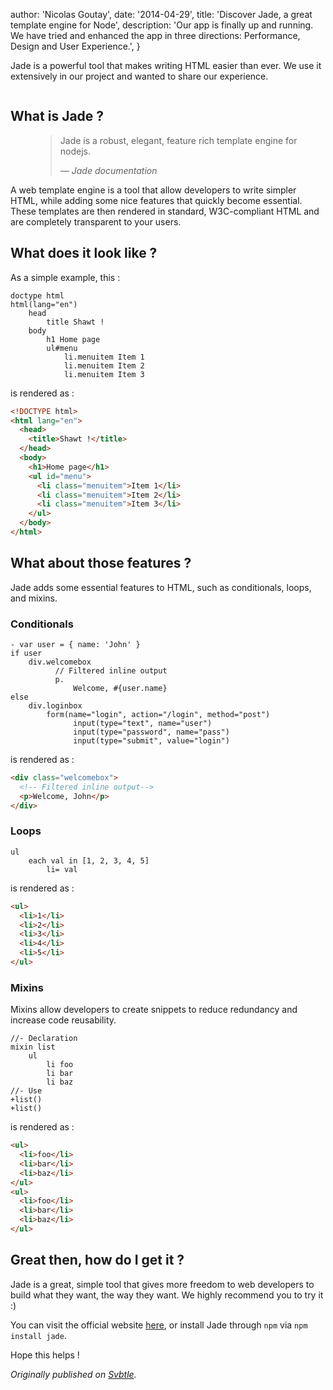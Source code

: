 
  author: 'Nicolas Goutay',
  date: '2014-04-29',
  title: 'Discover Jade, a great template engine for Node',
  description:
    'Our app is finally up and running. We have tried and enhanced the app in three directions: Performance, Design and User Experience.',
}


Jade is a powerful tool that makes writing HTML easier than ever. We use it extensively in our project and wanted to share our experience.

<Image src={jadeImage} alt="" />

## What is Jade ?

<figure>
	<blockquote>
		<p>Jade is a robust, elegant, feature rich template engine for nodejs.</p>
		<footer>
			<cite>— Jade documentation</cite>
		</footer>
	</blockquote>
</figure>

A web template engine is a tool that allow developers to write simpler HTML, while adding some nice features that quickly become essential.
These templates are then rendered in standard, W3C-compliant HTML and are completely transparent to your users.

## What does it look like ?

As a simple example, this :

```pug
doctype html
html(lang="en")
    head
        title Shawt !
    body
        h1 Home page
        ul#menu
            li.menuitem Item 1
            li.menuitem Item 2
            li.menuitem Item 3
```

is rendered as :

```html
<!DOCTYPE html>
<html lang="en">
  <head>
    <title>Shawt !</title>
  </head>
  <body>
    <h1>Home page</h1>
    <ul id="menu">
      <li class="menuitem">Item 1</li>
      <li class="menuitem">Item 2</li>
      <li class="menuitem">Item 3</li>
    </ul>
  </body>
</html>
```

## What about those features ?

Jade adds some essential features to HTML, such as conditionals, loops, and mixins.

### Conditionals

```pug
- var user = { name: 'John' }
if user
    div.welcomebox
          // Filtered inline output
          p.
              Welcome, #{user.name}
else
    div.loginbox
        form(name="login", action="/login", method="post")
              input(type="text", name="user")
              input(type="password", name="pass")
              input(type="submit", value="login")
```

is rendered as :

```html
<div class="welcomebox">
  <!-- Filtered inline output-->
  <p>Welcome, John</p>
</div>
```

### Loops

```pug
ul
    each val in [1, 2, 3, 4, 5]
        li= val
```

is rendered as :

```html
<ul>
  <li>1</li>
  <li>2</li>
  <li>3</li>
  <li>4</li>
  <li>5</li>
</ul>
```

### Mixins

Mixins allow developers to create snippets to reduce redundancy and increase code reusability.

```pug
//- Declaration
mixin list
    ul
        li foo
        li bar
        li baz
//- Use
+list()
+list()
```

is rendered as :

```html
<ul>
  <li>foo</li>
  <li>bar</li>
  <li>baz</li>
</ul>
<ul>
  <li>foo</li>
  <li>bar</li>
  <li>baz</li>
</ul>
```

## Great then, how do I get it ?

Jade is a great, simple tool that gives more freedom to web developers to build what they want, the way they want. We highly recommend you to try it :)

You can visit the official website [here](www.jade-lang.com), or install Jade through `npm` via `npm install jade`.

Hope this helps !

_Originally published on [Svbtle](https://shawt.svbtle.com/discover-jade-a-great-template-engine-for-node)._

